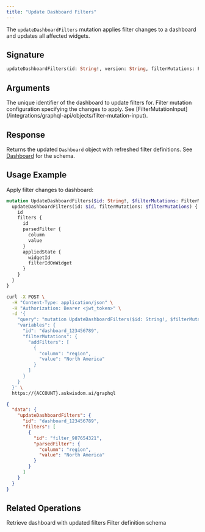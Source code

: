 ```yaml
---
title: "Update Dashboard Filters"
---
```


The `updateDashboardFilters` mutation applies filter changes to a dashboard and updates all affected widgets.

## Signature

```graphql
updateDashboardFilters(id: String!, version: String, filterMutations: FilterMutationInput!): Dashboard!
```

## Arguments

<ParamField path="id" type="String!" required>
  The unique identifier of the dashboard to update filters for.
</ParamField>

<ParamField path="filterMutations" type="FilterMutationInput!" required>
  Filter mutation configuration specifying the changes to apply. See [FilterMutationInput](/integrations/graphql-api/objects/filter-mutation-input).
</ParamField>

## Response

Returns the updated `Dashboard` object with refreshed filter definitions. See [Dashboard](/integrations/graphql-api/objects/dashboard) for the schema.

## Usage Example

Apply filter changes to dashboard:

```graphql
mutation UpdateDashboardFilters($id: String!, $filterMutations: FilterMutationInput!) {
  updateDashboardFilters(id: $id, filterMutations: $filterMutations) {
    id
    filters {
      id
      parsedFilter {
        column
        value
      }
      appliedState {
        widgetId
        filterIdOnWidget
      }
    }
  }
}
```

<RequestExample>

```bash Request
curl -X POST \
  -H "Content-Type: application/json" \
  -H "Authorization: Bearer <jwt_token>" \
  -d '{
    "query": "mutation UpdateDashboardFilters($id: String!, $filterMutations: FilterMutationInput!) { updateDashboardFilters(id: $id, filterMutations: $filterMutations) { id filters { id parsedFilter { column value } } } }",
    "variables": {
      "id": "dashboard_123456789",
      "filterMutations": {
        "addFilters": [
          {
            "column": "region",
            "value": "North America"
          }
        ]
      }
    }
  }' \
  https://{ACCOUNT}.askwisdom.ai/graphql
```

</RequestExample>

<ResponseExample>

```json Response
{
  "data": {
    "updateDashboardFilters": {
      "id": "dashboard_123456789",
      "filters": [
        {
          "id": "filter_987654321",
          "parsedFilter": {
            "column": "region",
            "value": "North America"
          }
        }
      ]
    }
  }
}
```

</ResponseExample>

## Related Operations

<CardGroup cols={2}>
  <Card title="Dashboard Query" icon="magnifying-glass" href="/integrations/graphql-api/queries/dashboard/dashboard">
    Retrieve dashboard with updated filters
  </Card>
  <Card title="DashboardFilterDefinition Object" icon="filter" href="/integrations/graphql-api/objects/dashboard-filter-definition">
    Filter definition schema
  </Card>
</CardGroup>